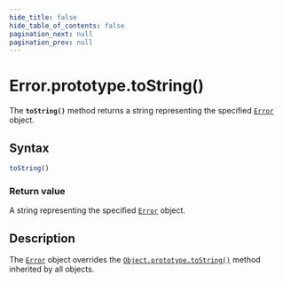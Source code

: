 ```yaml
---
hide_title: false
hide_table_of_contents: false
pagination_next: null
pagination_prev: null
---
```

# Error.prototype.toString()

The **`toString()`** method returns a string representing the
specified [`Error`](../Error.mdx) object.

## Syntax

```js
toString()
```

### Return value

A string representing the specified [`Error`](../Error.mdx) object.

## Description

The [`Error`](../Error.mdx) object overrides the [`Object.prototype.toString()`](../../Object/prototype/toString.mdx)
method inherited by all objects. 
